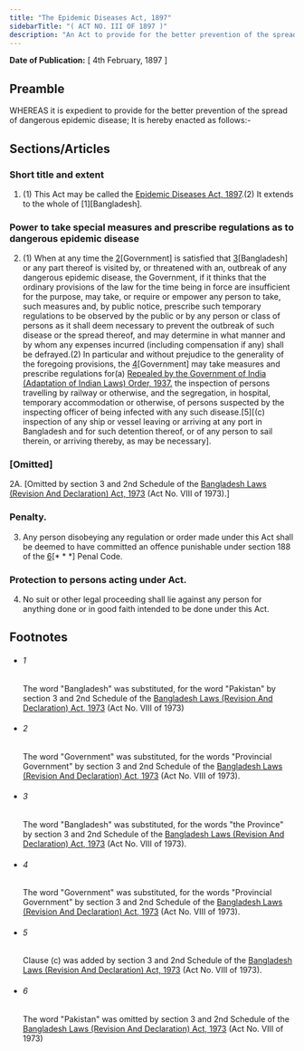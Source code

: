 ```yaml
---
title: "The Epidemic Diseases Act, 1897"
sidebarTitle: "( ACT NO. III OF 1897 )"
description: "An Act to provide for the better prevention of the spread of Dangerous Epidemic Disease."
---
```


**Date of Publication:** [ 4th February, 1897 ]

## Preamble

WHEREAS it is expedient to provide for the better prevention of the spread of dangerous epidemic disease; It is hereby enacted as follows:-

## Sections/Articles

### Short title and extent

1. (1) This Act may be called the [Epidemic Diseases Act, 1897](/act-72.html "Epidemic Diseases Act, 1897").(2) It extends to the whole of [1][Bangladesh].

### Power to take special measures and prescribe regulations as to dangerous epidemic disease

2. (1) When at any time the [2](1)[Government] is satisfied that [3](2)[Bangladesh] or any part thereof is visited by, or threatened with an, outbreak of any dangerous epidemic disease, the Government, if it thinks that the ordinary provisions of the law for the time being in force are insufficient for the purpose, may take, or require or empower any person to take, such measures and, by public notice, prescribe such temporary regulations to be observed by the public or by any person or class of persons as it shall deem necessary to prevent the outbreak of such disease or the spread thereof, and may determine in what manner and by whom any expenses incurred (including compensation if any) shall be defrayed.(2) In particular and without prejudice to the generality of the foregoing provisions, the [4](3)[Government] may take measures and prescribe regulations for(a) [Repealed by the Government of India (Adaptation of Indian Laws) Order, 1937.](b) the inspection of persons travelling by railway or otherwise, and the segregation, in hospital, temporary accommodation or otherwise, of persons suspected by the inspecting officer of being infected with any such disease.[5][(c) inspection of any ship or vessel leaving or arriving at any port in Bangladesh and for such detention thereof, or of any person to sail therein, or arriving thereby, as may be necessary].

### [Omitted]

2A. [Omitted by section 3 and 2nd Schedule of the [Bangladesh Laws (Revision And Declaration) Act, 1973](/act-430.html "Bangladesh Laws (Revision And Declaration) Act, 1973") (Act No. VIII of 1973).]

### Penalty.

3. Any person disobeying any regulation or order made under this Act shall be deemed to have committed an offence punishable under section 188 of the [6](1)[\* \* \*] Penal Code.

### Protection to persons acting under Act.

4. No suit or other legal proceeding shall lie against any person for anything done or in good faith intended to be done under this Act.

## Footnotes

- ###### 1

  The word "Bangladesh" was substituted, for the word "Pakistan" by section 3 and 2nd Schedule of the [Bangladesh Laws (Revision And Declaration) Act, 1973](/act-430.html "Bangladesh Laws (Revision And Declaration) Act, 1973") (Act No. VIII of 1973)

- ###### 2

  The word "Government" was substituted, for the words "Provincial Government" by section 3 and 2nd Schedule of the [Bangladesh Laws (Revision And Declaration) Act, 1973](/act-430.html "Bangladesh Laws (Revision And Declaration) Act, 1973") (Act No. VIII of 1973).

- ###### 3

  The word "Bangladesh" was substituted, for the words "the Province" by section 3 and 2nd Schedule of the [Bangladesh Laws (Revision And Declaration) Act, 1973](/act-430.html "Bangladesh Laws (Revision And Declaration) Act, 1973") (Act No. VIII of 1973).

- ###### 4

  The word "Government" was substituted, for the words "Provincial Government" by section 3 and 2nd Schedule of the [Bangladesh Laws (Revision And Declaration) Act, 1973](/act-430.html "Bangladesh Laws (Revision And Declaration) Act, 1973") (Act No. VIII of 1973).

- ###### 5

  Clause (c) was added by section 3 and 2nd Schedule of the [Bangladesh Laws (Revision And Declaration) Act, 1973](/act-430.html "Bangladesh Laws (Revision And Declaration) Act, 1973") (Act No. VIII of 1973).

- ###### 6

  The word "Pakistan" was omitted by section 3 and 2nd Schedule of the [Bangladesh Laws (Revision And Declaration) Act, 1973](/act-430.html "Bangladesh Laws (Revision And Declaration) Act, 1973") (Act No. VIII of 1973)
